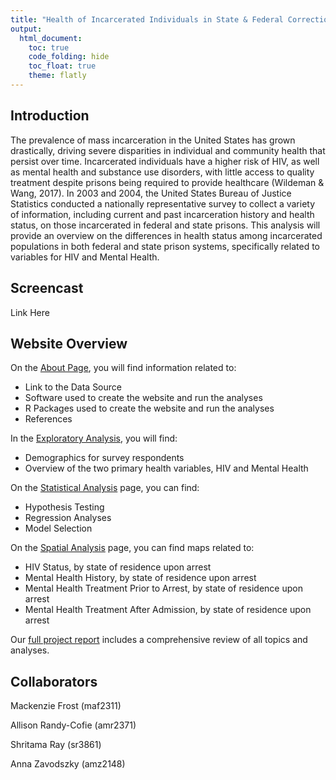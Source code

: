 ```yaml
---
title: "Health of Incarcerated Individuals in State & Federal Correctional Facilities, 2003-2004"
output: 
  html_document:
    toc: true
    code_folding: hide
    toc_float: true
    theme: flatly
---
```


## Introduction

The prevalence of mass incarceration in the United States has grown drastically, driving severe disparities in individual and community health that persist over time. Incarcerated individuals have a higher risk of HIV, as well as mental health and substance use disorders, with little access to quality treatment despite prisons being required to provide healthcare (Wildeman & Wang, 2017). In 2003 and 2004, the United States Bureau of Justice Statistics conducted a nationally representative survey to collect a variety of information, including current and past incarceration history and health status, on those incarcerated in federal and state prisons. This analysis will provide an overview on the differences in health status among incarcerated populations in both federal and state prison systems, specifically related to variables for HIV and Mental Health.  

## Screencast

Link Here

## Website Overview

On the [About Page](about.html), you will find information related to: 

* Link to the Data Source
* Software used to create the website and run the analyses
* R Packages used to create the website and run the analyses
* References

In the [Exploratory Analysis](EDA.html), you will find: 

* Demographics for survey respondents 
* Overview of the two primary health variables, HIV and Mental Health

On the [Statistical Analysis](stat_tests.html) page, you can find:

* Hypothesis Testing
* Regression Analyses
* Model Selection

On the [Spatial Analysis](Maps.html) page, you can find maps related to:

* HIV Status, by state of residence upon arrest
* Mental Health History, by state of residence upon arrest
* Mental Health Treatment Prior to Arrest, by state of residence upon arrest
* Mental Health Treatment After Admission, by state of residence upon arrest

Our [full project report](project_report.html) includes a comprehensive review of all topics and analyses.

## Collaborators

Mackenzie Frost (maf2311)

Allison Randy-Cofie (amr2371)

Shritama Ray (sr3861)

Anna Zavodszky (amz2148)

